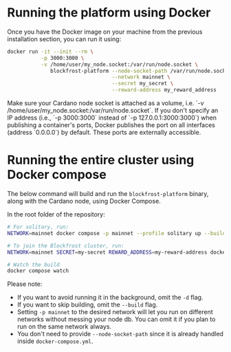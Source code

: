 
# Running the platform using Docker

Once you have the Docker image on your machine from the previous installation
section, you can run it using:

```bash
docker run -it --init --rm \
           -p 3000:3000 \
           -v /home/user/my_node.socket:/var/run/node.socket \
              blockfrost-platform --node-socket-path /var/run/node.socket \
                                  --network mainnet \
                                  --secret my_secret \
                                  --reward-address my_reward_address
```

<Callout>
  Make sure your Cardano node socket is attached as a volume, i.e. `-v
  /home/user/my_node.socket:/var/run/node.socket`.
</Callout>
<Callout>
  If you don't specify an IP address (i.e., `-p 3000:3000` instead of `-p
  127.0.0.1:3000:3000`) when publishing a container's ports, Docker publishes
  the port on all interfaces (address `0.0.0.0`) by default. These ports are
  externally accessible.
</Callout>

# Running the entire cluster using Docker compose

The below command will build and run the `blockfrost-platform` binary, along
with the Cardano node, using Docker Compose.

In the root folder of the repository:

```bash
# For solitary, run:
NETWORK=mainnet docker compose -p mainnet --profile solitary up --build -d

# To join the Blockfrost cluster, run:
NETWORK=mainnet SECRET=my-secret REWARD_ADDRESS=my-reward-address docker compose -p mainnet up --build -d

# Watch the build
docker compose watch
```

Please note:

- If you want to avoid running it in the background, omit the `-d` flag.
- If you want to skip building, omit the `--build` flag.
- Setting `-p mainnet` to the desired network will let you run on different networks without messing your node db. You can omit it if you plan to run on the same network always.
- You don't need to provide `--node-socket-path` since it is already handled inside `docker-compose.yml`.
